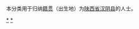 {{Catnav|頁面分類|各種主題的頁面分類|依中国各省来作的分类|各地中国人|陕西人|安康人}}
{{Catnav|頁面分類|人物|各國人物|中国人|各地中国人|陕西人|安康人}}

本分类用于归纳[[籍贯|籍贯]]（出生地）为[[陕西省|陕西省]][[汉阴县|汉阴县]]的人士。

[[Category:安康人|*]]
[[Category:汉阴县|*]]